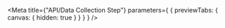 
<Meta
  title={"API/Data Collection Step"}
  parameters={
    {
      previewTabs: {
        canvas: {
          hidden: true
        }
      }
    }
  }
/>

<D2DcsF2PageIndex />
